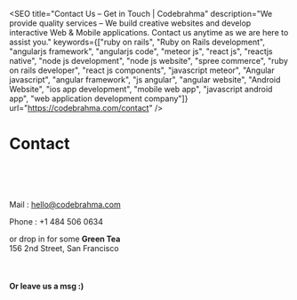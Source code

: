 
<SEO
  title="Contact Us – Get in Touch | Codebrahma"
  description="We provide quality services – We build creative websites and develop interactive Web &amp; Mobile applications. Contact us anytime as we are here to assist you."
  keywords={["ruby on rails", "Ruby on Rails development", "angularjs framework", "angularjs code", "meteor js", "react js", "reactjs native", "node js development", "node js website", "spree commerce", "ruby on rails developer", "react js components", "javascript meteor", "Angular javascript", "angular framework", "js angular", "angular website", "Android Website", "ios app development", "mobile web app", "javascript android app", "web application development company"]}
  url="https://codebrahma.com/contact"
/>

# Contact

<br/>
<br/>
<br/>

Mail : <a href="mailto:hello@codebrahma.com">hello@codebrahma.com</a>

Phone : +1 484 506 0634

or drop in for some **Green Tea** <br/>
156 2nd Street,
San Francisco

<br/>

#### Or leave us a msg :)

<form
  action="https://formspree.io/anand@codebrahma.com"
  method="post" target='/thanks'>
    <Flex flexWrap='wrap' flexDirection='column'>
      <Box width={[1,1/3]}>
        <InputText size='25' rows="5" style={{width:'100%'}} required as='textarea' name='msg' placeholder='Tell us about your idea'/>
      </Box>
      <Box width={[1,1/3]} mt={1}>
        <InputText style={{width:'100%'}} name='email' type='email' required placeholder='Email address'/>
      </Box>
      <Box width={[1,1/3]} mt={1}>
        <InputButton/>
      </Box>
    </Flex>
</form>
